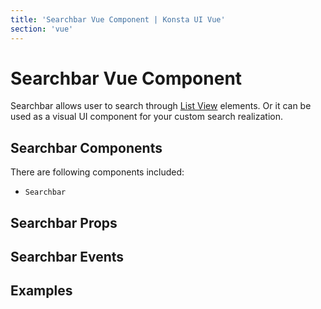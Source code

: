 ```yaml
---
title: 'Searchbar Vue Component | Konsta UI Vue'
section: 'vue'
---
```



# Searchbar Vue Component

Searchbar allows user to search through [List View](/vue/list) elements. Or it can be used as a visual UI component for your custom search realization.

## Searchbar Components

There are following components included:

- `Searchbar`

## Searchbar Props

<SearchbarProps />

## Searchbar Events

<SearchbarEvents />

## Examples

<SearchbarExample />
